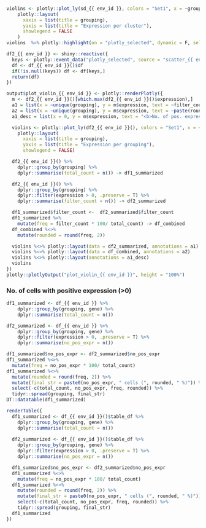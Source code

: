###

<!-- Component created on {{ date }} -->

```r
violins <- plotly::plot_ly(sd_{{ env_id }}, colors = "Set1", x = ~grouping, y = ~expression, color = ~grouping, type = "violin", box = list(visible = T), meanline = list(visible = T), points = "all", jitter = 0) %>%
    plotly::layout(
      xaxis = list(title = grouping),
      yaxis = list(title = "Expression per cluster"),
      showlegend = FALSE
    )
violins  %>% plotly::highlight(on = "plotly_selected", dynamic = F, selectize = F)
```

```r
df2_{{ env_id }} <- shiny::reactive({
  keys <- plotly::event_data("plotly_selected", source = "scatter_{{ env_id }}")$key
  df <- df_{{ env_id }}()$df
  if(!is.null(keys)) df <- df[keys,]
  return(df)
})

output$plot_violin_{{ env_id }} <- plotly::renderPlotly({
  m <- df2_{{ env_id }}()[which.max(df2_{{ env_id }}()$expression),]
  a1 = list(x = ~unique(grouping), y = m$expression, text = ~filter_count, showarrow = F, yanchor = "bottom", yshift = 15)
  a2 = list(x = ~unique(grouping), y = m$expression, text = ~paste(rounded, "%"), showarrow = F, yanchor = "bottom")
  a1_desc = list(x = 0, y = m$expression, text = "<b>No. of pos. expression (>0):</b>", showarrow = F, xanchor = "left", yanchor = "bottom", yshift = 30, xshift = -30)

  violins <- plotly::plot_ly(df2_{{ env_id }}(), colors = "Set1", x = ~grouping, y = ~expression, color = ~grouping, type = "violin", box = list(visible = T), meanline = list(visible = T), points = "all", jitter = 0) %>%
    plotly::layout(
      xaxis = list(title = grouping),
      yaxis = list(title = "Expression per grouping"),
      showlegend = FALSE)

  df2_{{ env_id }}() %>%
    dplyr::group_by(grouping) %>%
    dplyr::summarise(total_count = n()) -> df1_summarized

  df2_{{ env_id }}() %>%
    dplyr::group_by(grouping) %>%
    dplyr::filter(expression > 0, .preserve = T) %>%
    dplyr::summarise(filter_count = n()) -> df2_summarized

  df1_summarized$filter_count <-  df2_summarized$filter_count
  df1_summarized %>%
    mutate(freq = filter_count * 100/ total_count) -> df_combined
  df_combined %<>%
    mutate(rounded = round(freq, 2))

  violins %<>% plotly::layout(data = df2_summarized, annotations = a1)
  violins %<>% plotly::layout(data = df_combined, annotations = a2)
  violins %<>% plotly::layout(annotations = a1_desc)
  violins
})
plotly::plotlyOutput("plot_violin_{{ env_id }}", height = "100%")
```



### No. of cells with positive expression (>0) {data-height=300}

```r
df1_summarized <- df_{{ env_id }} %>%
    dplyr::group_by(grouping, gene) %>%
    dplyr::summarise(total_count = n())

df2_summarized <- df_{{ env_id }} %>%
    dplyr::group_by(grouping, gene) %>%
    dplyr::filter(expression > 0, .preserve = T) %>%
    dplyr::summarise(no_pos_expr = n())

df1_summarized$no_pos_expr <- df2_summarized$no_pos_expr
df1_summarized %<>%
  mutate(freq = no_pos_expr * 100/ total_count)
df1_summarized %<>%
  mutate(rounded = round(freq, 2)) %>%
  mutate(final_str = paste0(no_pos_expr, " cells (", rounded, " %)")) %>%
  select(-c(total_count, no_pos_expr, freq, rounded)) %>%
  tidyr::spread(grouping, final_str)
DT::datatable(df1_summarized)
```

```r
renderTable({
  df1_summarized <- df_{{ env_id }}()$table_df %>%
    dplyr::group_by(grouping, gene) %>%
    dplyr::summarise(total_count = n())
  
  df2_summarized <- df_{{ env_id }}()$table_df %>%
    dplyr::group_by(grouping, gene) %>%
    dplyr::filter(expression > 0, .preserve = T) %>%
    dplyr::summarise(no_pos_expr = n())

  df1_summarized$no_pos_expr <- df2_summarized$no_pos_expr
  df1_summarized %<>%
    mutate(freq = no_pos_expr * 100/ total_count)
  df1_summarized %<>%
    mutate(rounded = round(freq, 2)) %>%
    mutate(final_str = paste0(no_pos_expr, " cells (", rounded, " %)")) %>%
    select(-c(total_count, no_pos_expr, freq, rounded)) %>%
    tidyr::spread(grouping, final_str)
  df1_summarized 
})
```




